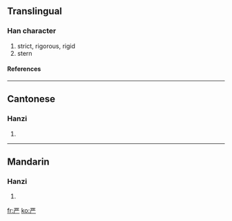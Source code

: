{{see|厳|嚴}}<!-- may be replaced by zh-forms -->

==Translingual==
===Han character===
{{Han char|rad=一|as=06|sn=7|four=|canj=一廿金竹 (MTCH)}}
# strict, rigorous, rigid
# stern
====References====
{{Han ref|kx=0078.131|hdz=10019.100|uh=4E25|ud=20005}}
----
==Cantonese==
===Hanzi===
{{yue-hanzi|jyut=|y=yim4}}
# {{defn|Cantonese}}
----
==Mandarin==
===Hanzi===
{{cmn-hanzi|tra=嚴|pin=[[yán]] (yan2), [[bàng]] (bang4)|wg=pang<sup>4</sup>, yen<sup>2</sup>}}
# {{defn|Mandarin}}




[[fr:严]]
[[ko:严]]